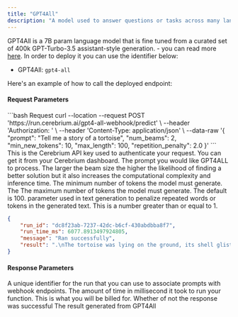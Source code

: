 ```yaml
---
title: "GPT4All"
description: "A model used to answer questions or tasks across many languages"
---
```


GPT4All is a 7B param language model that is fine tuned from a curated set of 400k GPT-Turbo-3.5 assistant-style generation. - you can read more [here](https://github.com/nomic-ai/gpt4all). In order to deploy it you can use the identifier below:

- GPT4All: `gpt4-all`

Here's an example of how to call the deployed endpoint:

#### Request Parameters

<RequestExample>
```bash Request
  curl --location --request POST 'https://run.cerebrium.ai/gpt4-all-webhook/predict' \
      --header 'Authorization: <API_KEY>' \
      --header 'Content-Type: application/json' \
      --data-raw '{
        "prompt": "Tell me a story of a tortoise",
        "num_beams": 2,
        "min_new_tokens": 10,
        "max_length": 100,
        "repetition_penalty": 2.0
    }'
```
</RequestExample>

<ParamField header="Authorization" type="string" required>
  This is the Cerebrium API key used to authenticate your request. You can get
  it from your Cerebrium dashboard.
</ParamField>
<ParamField body="prompt" type="string" required>
  The prompt you would like GPT4ALL to process.
</ParamField>
<ParamField body="num_beams" type="string" optional>
  The larger the beam size the higher the likelihood of finding a better solution but it also increases the computational complexity and inference time.
</ParamField>
<ParamField body="min_new_tokens" type="string" optional>
  The minimum number of tokens the model must generate. The 
</ParamField>
<ParamField body="max_length" type="string" optional>
  The maximum number of tokens the model must generate. The default is 100.
</ParamField>
<ParamField body="repetition_penalty" type="string" required>
  parameter used in text generation to penalize repeated words or tokens in the generated text. This is a number greater than or equal to 1.
</ParamField>

<ResponseExample>

```json Response
{
    "run_id": "dc8f23ab-7237-42dc-b6cf-430abdbba8f7",
    "run_time_ms": 6077.8913497924805,
    "message": "Ran successfully",
    "result": ".\nThe tortoise was lying on the ground, its shell glistening in the sunlight. It looked up at me with its beady black eyes, and I felt a pang of sympathy for the poor creature. Its legs were tucked underneath its body, and it seemed to be struggling to move. I knelt down next to it and reached out a hand to touch its shell. The tortoise recoiled"
}
```

</ResponseExample>

#### Response Parameters

<ResponseField name="run_id" type="string" required>
  A unique identifier for the run that you can use to associate prompts with
  webhook endpoints.
</ResponseField>
<ResponseField name="run_time_ms" type="string" required>
  The amount of time in millisecond it took to run your function. This is what
  you will be billed for.
</ResponseField>
<ResponseField name="message" type="string" required>
  Whether of not the response was successful
</ResponseField>
<ResponseField name="result" type="string" required>
  The result generated from GPT4All
</ResponseField>
